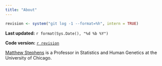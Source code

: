 ```yaml
---
title: "About"
---
```


```r
revision <- system("git log -1 --format=%h", intern = TRUE)
```

**Last updated:** `r format(Sys.Date(), "%d %b %Y")`

**Code version:** [`r revision`](https://github.com/stephens999/fiveMinuteStats/tree/`r revision`)

[Matthew Stephens][github-io] is a Professor in Statistics and Human Genetics at the University of Chicago.

[github-io]: http://stephens999.github.io/
